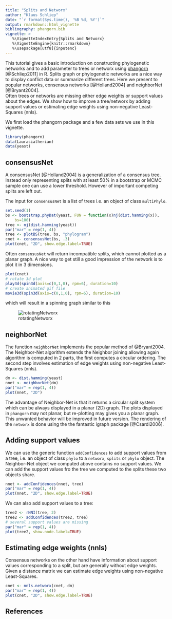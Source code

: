```yaml
---
title: "Splits and Networx"
author: "Klaus Schliep"
date: "`r format(Sys.time(), '%B %d, %Y')`"
output: rmarkdown::html_vignette
bibliography: phangorn.bib
vignette: >
   %\VignetteIndexEntry{Splits and Networx}
   %\VignetteEngine{knitr::rmarkdown}
   %\usepackage[utf8]{inputenc}   
---
```



This tutorial gives a basic introduction on constructing phylogenetic networks and to add parameter to trees or networx using [phangorn](http://cran.r-project.org/package=phangorn) [@Schliep2011] in R. 
Splits graph or phylogenetic networks are a nice way to display conflict data or summarize different trees. Here we present to popular networks, consensus networks [@Holland2004]
and neighborNet [@Bryant2004].                                  
Often trees or networks are missing either edge weights or support values about the edges. We show how to improve a tree/networx by adding support values or estimating edge weights using non-negative Least-Squares (nnls).

We first load the phangorn package and a few data sets we use in this vignette.
```r
library(phangorn)
data(Laurasiatherian)
data(yeast)
```
## consensusNet
A consensusNet [@Holland2004] is a generalization of a consensus tree. Instead only representing splits with at least 50% in a bootstrap or MCMC sample one can use a lower threshold. However of important competing splits are left out. 

The input for `consensusNet` is  a list of trees i.e. an object of class `multiPhylo`.
```r
set.seed(1)
bs <- bootstrap.phyDat(yeast, FUN = function(x)nj(dist.hamming(x)), 
    bs=100)
tree <- nj(dist.hamming(yeast))
par("mar" = rep(1, 4))
tree <- plotBS(tree, bs, "phylogram")
cnet <- consensusNet(bs, .3)
plot(cnet, "2D", show.edge.label=TRUE)
```

Often `consensusNet` will return incompatible splits, which cannot plotted as a planar graph. A nice way to  get still a good impression of the network is to plot it in 3 dimensions. 

```r
plot(cnet)
# rotate 3d plot
play3d(spin3d(axis=c(0,1,0), rpm=6), duration=10)
# create animated gif file 
movie3d(spin3d(axis=c(0,1,0), rpm=6), duration=10)
```

which will result in a spinning graph similar to this

![rotatingNetworx](movie.gif)


## neighborNet
The function `neighborNet` implements the popular method of @Bryant2004. The  Neighbor-Net algorithm extends the Neighbor joining allowing again algorithm is computed in 2 parts, the first computes a circular ordering. The second step involves estimation of edge weights using non-negative Least-Squares (nnls).    

```r
dm <- dist.hamming(yeast)
nnet <- neighborNet(dm)
par("mar" = rep(1, 4))
plot(nnet, "2D")
```

The advantage of Neighbor-Net is that it returns a circular split system which can be always displayed in a planar (2D) graph. The plots displayed in `phangorn` may not planar, but re-plotting may gives you a planar graph. This unwanted behavior will be improved in future version. 
The rendering of the `networx` is done using the the fantastic igraph package [@Csardi2006]. 


## Adding support values

We can use the generic function `addConfidences` to add support values from a tree, i.e. an object of class `phylo` to a `networx`, `splits` or `phylo` object. The Neighbor-Net object we computed above contains no support values. We can add the support values fro  the tree we computed to the splits these two objects share. 
```r
nnet <- addConfidences(nnet, tree)
par("mar" = rep(1, 4))
plot(nnet, "2D", show.edge.label=TRUE)
```    

We can also add support values to a tree:
```r
tree2 <- rNNI(tree, 2)
tree2 <- addConfidences(tree2, tree)
# several support values are missing
par("mar" = rep(1, 4))
plot(tree2, show.node.label=TRUE)
```   

## Estimating edge weights (nnls)

Consensus networks on the other hand have information about support values corresponding to a split, but are generally without edge weights. 
Given a distance matrix we can estimate edge weights using non-negative Least-Squares. 
```r
cnet <- nnls.networx(cnet, dm)
par("mar" = rep(1, 4))
plot(cnet, "2D", show.edge.label=TRUE)
```
    
## References
